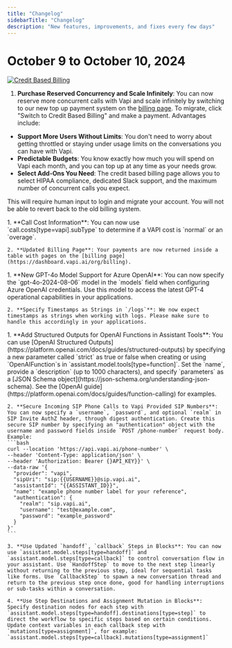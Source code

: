 ```yaml
---
title: "Changelog"
sidebarTitle: "Changelog"
description: "New features, improvements, and fixes every few days"
---
```


# October 9 to October 10, 2024

<a href="https://dashboard.vapi.ai/org/billing" target="_blank">
  <Frame caption="Click Here to Switch to Credit Based Billing">
    <img src="/static/images/changelog/credit-based-billing-oct-10.png" alt="Credit Based Billing" />
  </Frame>
</a>

1. **Purchase Reserved Concurrency and Scale Infinitely**: You can now reserve more concurrent calls with Vapi and scale infinitely by switching to our new top up payment system on the [billing page](https://dashboard.vapi.ai/org/billing). To migrate, click "Switch to Credit Based Billing" and make a payment. Advantages include:

  - **Support More Users Without Limits**: You don't need to worry about getting throttled or staying under usage limits on the conversations you can have with Vapi.
  - **Predictable Budgets**: You know exactly how much you will spend on Vapi each month, and you can top up at any time as your needs grow.
  - **Select Add-Ons You Need**: The credit based billing page allows you to select HIPAA compliance, dedicated Slack support, and the maximum number of concurrent calls you expect.

<Warning>This will require human input to login and migrate your account. You will not be able to revert back to the old billing system.</Warning>

<AccordionGroup>
  <Accordion title="October 8 to October 9, 2024">
    1. **Call Cost Information**: You can now use `call.costs[type=vapi].subType` to determine if a VAPI cost is `normal` or an `overage`.

    2. **Updated Billing Page**: Your payments are now returned inside a table with pages on the [billing page](https://dashboard.vapi.ai/org/billing).
  </Accordion>
  <Accordion title="October 7 to October 8, 2024">
    1. **New GPT-4o Model Support for Azure OpenAI**: You can now specify the `gpt-4o-2024-08-06` model in the `models` field when configuring Azure OpenAI credentials. Use this model to access the latest GPT-4 operational capabilities in your applications.

    2. **Specify Timestamps as Strings in `/logs`**: We now expect timestamps as strings when working with logs. Please make sure to handle this accordingly in your applications.
  </Accordion>
  <Accordion title="October 6 to October 7, 2024">
    1. **Add Structured Outputs for OpenAI Functions in Assistant Tools**: You can use [OpenAI Structured Outputs](https://platform.openai.com/docs/guides/structured-outputs) by specifying a new parameter called `strict` as true or false when creating or using `OpenAIFunction`s in `assistant.model.tools[type=function]`. Set the `name`, provide a `description` (up to 1000 characters), and specify `parameters` as a [JSON Schema object](https://json-schema.org/understanding-json-schema). See the [OpenAI guide](https://platform.openai.com/docs/guides/function-calling) for examples.

    2. **Secure Incoming SIP Phone Calls to Vapi Provided SIP Numbers**: You can now specify a `username`, `password`, and optional `realm` in SIP Invite AuthZ header, through digest authentication. Create this secure SIP number by specifying an "authentication" object with the username and password fields inside `POST /phone-number` request body. Example:
    ```bash
    curl --location 'https://api.vapi.ai/phone-number' \
    --header 'Content-Type: application/json' \
    --header 'Authorization: Bearer {}API_KEY}}' \
    --data-raw '{
      "provider": "vapi",
      "sipUri": "sip:{{USERNAME}}@sip.vapi.ai",
      "assistantId": "{{ASSISTANT_ID}}",
      "name": "example phone number label for your reference",
      "authentication": {
        "realm": "sip.vapi.ai",
        "username": "test@example.com",
        "password": "example_password"
      }
    }'
    ```

    3. **Use Updated `handoff`, `callback` Steps in Blocks**: You can now use `assistant.model.steps[type=handoff]` and `assistant.model.steps[type=callback]` to control conversation flow in your assistant. Use `HandoffStep` to move to the next step linearly without returning to the previous step, ideal for sequential tasks like forms. Use `CallbackStep` to spawn a new conversation thread and return to the previous step once done, good for handling interruptions or sub-tasks within a conversation.

    4. **Use Step Destinations and Assignment Mutation in Blocks**: Specify destination nodes for each step with `assistant.model.steps[type=handoff].destinations[type=step]` to direct the workflow to specific steps based on certain conditions. Update context variables in each callback step with `mutations[type=assignment]`, for example: `assistant.model.steps[type=callback].mutations[type=assignment]`
  </Accordion>
</AccordionGroup>